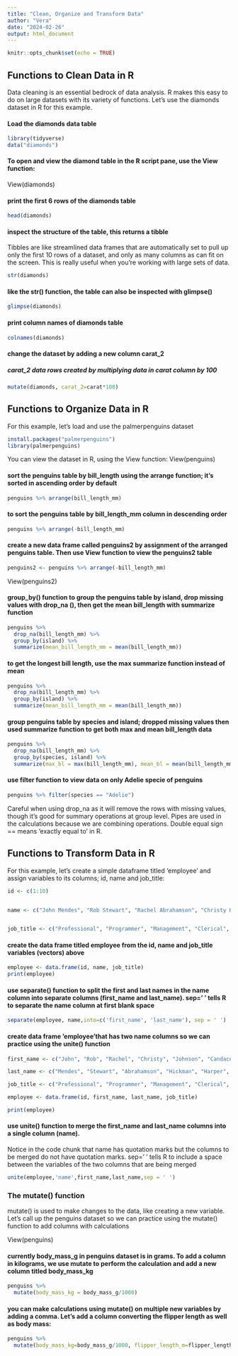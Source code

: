 ```yaml
---
title: "Clean, Organize and Transform Data"
author: "Vera"
date: "2024-02-26"
output: html_document
---
```


```r
knitr::opts_chunk$set(echo = TRUE)
```

## Functions to Clean Data in R

Data cleaning is an essential bedrock of data analysis. R makes this easy to do on large datasets with its variety of functions. Let's use the diamonds dataset in R for this example.

#### Load the diamonds data table

```r
library(tidyverse)
data("diamonds")
```

#### To open and view the diamond table in the R script pane, use the View function:

View(diamonds)


#### print the first 6 rows of the diamonds table
```r
head(diamonds)
```


#### inspect the structure of the table, this returns a tibble
Tibbles are like streamlined data frames that are automatically set to pull up only the first 10 rows of a dataset, and only as many columns as can fit on the screen. This is really useful when you’re working with large sets of data.

```r
str(diamonds)
```

#### like the str() function, the table can also be inspected with glimpse()

```r
glimpse(diamonds)
```


#### print column names of diamonds table

```r
colnames(diamonds)
```


#### change the dataset by adding a new column carat_2
##### carat_2 data rows created by multiplying data in carat column by 100

```r
mutate(diamonds, carat_2=carat*100)
```



## Functions to Organize Data in R

For this example, let's load and use the palmerpenguins dataset

```r
install.packages("palmerpenguins")
library(palmerpenguins)
```

You can view the dataset in R, using the View function:
View(penguins)


#### sort the penguins table by bill_length using the arrange function; it's sorted in ascending order by default

```r
penguins %>% arrange(bill_length_mm)
```

#### to sort the penguins table by bill_length_mm column in descending order

```r
penguins %>% arrange(-bill_length_mm)
```

#### create a new data frame called penguins2 by assignment of the arranged penguins table. Then use View function to view the penguins2 table

```r
penguins2 <- penguins %>% arrange(-bill_length_mm)
```

View(penguins2)

#### group_by() function to group the penguins table by island, drop missing values with drop_na (), then get the mean bill_length with summarize function

```r
penguins %>% 
  drop_na(bill_length_mm) %>% 
  group_by(island) %>% 
  summarize(mean_bill_length_mm = mean(bill_length_mm))
```


#### to get the longest bill length, use the max summarize function instead of mean

```r
penguins %>% 
  drop_na(bill_length_mm) %>% 
  group_by(island) %>% 
  summarize(mean_bill_length_mm = mean(bill_length_mm))
```


#### group penguins table by species and island; dropped missing values then used summarize function to get both max and mean bill_length data

```r
penguins %>% 
  drop_na(bill_length_mm) %>% 
  group_by(species, island) %>% 
  summarize(max_bl = max(bill_length_mm), mean_bl = mean(bill_length_mm))
```


#### use filter function to view data on only Adelie specie of penguins

```r
penguins %>% filter(species == "Adelie")
```


Careful when using drop_na as it will remove the rows with missing values, though it's good for summary operations at group level. Pipes are used in the calculations because we are combining operations. Double equal sign == means 'exactly equal to' in R.



## Functions to Transform Data in R

For this example, let's create a simple dataframe titled 'employee' and assign variables to its columns; id, name and job_title:

```r
id <- c(1:10)


name <- c("John Mendes", "Rob Stewart", "Rachel Abrahamson", "Christy Hickman", "Johnson Harper", "Candace Miller", "Carlson Landy", "Pansy Jordan", "Darius Berry", "Claudia Garcia")


job_title <- c("Professional", "Programmer", "Management", "Clerical", "Developer", "Programmer", "Management", "Clerical", "Developer", "Programmer")
```


#### create the data frame titled employee from the id, name and job_title variables (vectors) above

```r
employee <- data.frame(id, name, job_title)
print(employee)
```


#### use separate() function to split the first and last names in the name column into separate columns (first_name and last_name). sep=' ' tells R to separate the name column at first blank space

```r
separate(employee, name,into=c('first_name', 'last_name'), sep = ' ')
```

#### create data frame 'employee'that has two name columns so we can practice using the unite() function

```r
first_name <- c("John", "Rob", "Rachel", "Christy", "Johnson", "Candace", "Carlson", "Pansy", "Darius", "Claudia")

last_name <- c("Mendes", "Stewart", "Abrahamson", "Hickman", "Harper", "Miller", "Landy", "Jordan", "Berry", "Garcia")

job_title <- c("Professional", "Programmer", "Management", "Clerical", "Developer", "Programmer", "Management", "Clerical", "Developer", "Programmer")

employee <- data.frame(id, first_name, last_name, job_title)

print(employee)
```


#### use unite() function to merge the first_name and last_name columns into a single column (name). 
Notice in the code chunk that name has quotation marks but the columns to be merged do not have quotation marks. sep=' ' tells R to include a space between the variables of the two columns that are being merged

```r
unite(employee,'name',first_name,last_name,sep = ' ')
```


### The mutate() function 
mutate() is used to make changes to the data, like creating a new variable. Let's call up the penguins dataset so we can practice using the mutate() function to add columns with calculations

View(penguins)

#### currently body_mass_g in penguins dataset is in grams. To add a column in kilograms, we use mutate to perform the calculation and add a new column titled body_mass_kg

```r
penguins %>% 
  mutate(body_mass_kg = body_mass_g/1000)
```


#### you can make calculations using mutate() on multiple new variables by adding a comma. Let's add a column converting the flipper length as well as body mass:

```r
penguins %>% 
  mutate(body_mass_kg=body_mass_g/1000, flipper_length_m=flipper_length_mm/1000)
```
